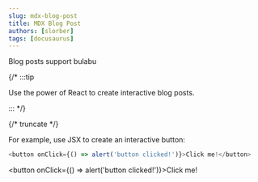 ```yaml
---
slug: mdx-blog-post
title: MDX Blog Post
authors: [slorber]
tags: [docusaurus]
---
```


Blog posts support bulabu

{/* :::tip

Use the power of React to create interactive blog posts.

::: */}

{/* truncate */}

For example, use JSX to create an interactive button:

```js
<button onClick={() => alert('button clicked!')}>Click me!</button>
```

<button onClick={() => alert('button clicked!')}>Click me!</button>
